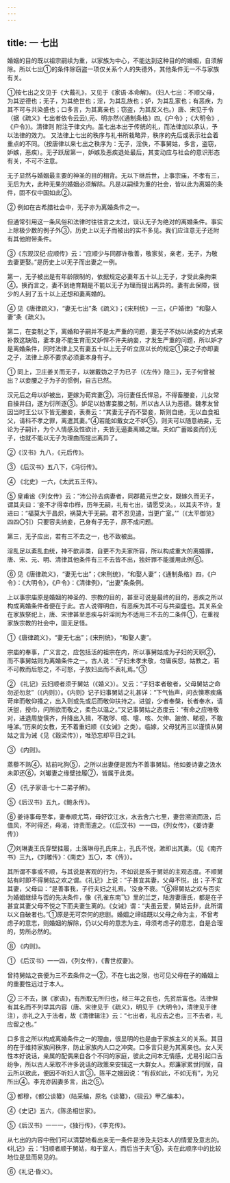```yaml
---
---
---
```

title: 一 七出
---



婚姻的目的既以祖宗嗣续为重，以家族为中心，不能达到这种目的的婚姻，自须解除。所以七出①的条件除窃盗一项仅关系个人的失德外，其他条件无一不与家族有关。

①按七出之文见于《大戴礼》，又见于《家语·本命解》。（妇人七出：不顺父母，为其逆德也；无子，为其绝世也；淫，为其乱族也；妒，为其乱家也；有恶疾，为其不可与共染盛也；口多言，为其离亲也；窃盗，为其反义也。）唐、宋见于令（据《疏义》七出者依令云云),元、明亦然(《通制条格》四,《户令》;《大明令》,《户令》)。清律则 附注于律文内。盖七出本出于传统的礼，而法律加以承认，予以法律的效力。
又法律上七出的秩序与礼书所栽略异，秩序的先后或表示社会着重点的不同。（按唐律以来七出之秩序为：无子，淫佚，不事舅姑，多言，盗窃，妒嫉，恶疾）。无子跃居第一，妒嫉及恶疾退处最后，其变动应与社会的意识形态有关，不可不注意。

无子显然与婚姻最主要的神圣的目的相背。无以下继后世，上事宗庙，不孝有三，无后为大，此种无果的婚姻必须解除。凡是以嗣续为重的社会，皆以此为离婚的条件，固不仅中国如此②。

② 例如在古希腊社会中，无子亦为离婚条件之一。

但通常引用这一条风俗和法律时往往言之太过，误认无子为绝对的离婚条件。事实上除极少数的例子外③，历史上以无子而被出的实不多见。我们应注意无子还附有其他附带条件。

③《东观汉纪·应顺传》云：“应顺少与同郡许敬善，敬家贫，亲老，无子，为敬去妻更娶。”是历史上以无子而出妻之一例。

第一，无子被出是有年龄限制的，依据规定必妻年五十以上无子，才受此条拘束④。换而言之，妻不到绝育期是不能以无子为理而提出离异的。妻有此保障，很少的人到了五十以上还想和妻离婚的。

④ 见《唐律疏义》，“妻无七出”条《疏义》；《宋刑统》一三，《户婚律》"和娶人妻”条《疏义》。

第二，在妾制之下，离婚和子嗣并不是太严重的问题，妻无子不妨以纳妾的方式来补救这缺陷，妻本身不能生育而又妒悍不许夫纳妾，才发生严重的问题，所以妒才是离婚条件，同时法律上又有妻五十以上无子听立庶以长的规定①妾之子亦即妻之子，法律上原不要求必须妻本身有子。

① 同上，卫庄姜关而无子，以娣戴妫之子为已子（《左传》隐三》，无子何曾被出？以妾腰之子为子的惯例，自古已然。

汉元后之母以妒被出，更嫁为荀宾妻②，冯衍妻任氏悍忌，不得畜媵妾，儿女常自操井臼，遂为衍所逐③。妒足以妨害妾媵之制，所以古人认为恶德。魏孝友曾因当时王公以下皆无媵妾，表奏云：“其妻无子而不娶妾，斯则自绝，无以血食祖父，请科不孝之罪，离遣其妻。”④若能如戴女之不妒⑤，则夫可以随意纳妾，无论为子嗣计，为个人情感及性欲计，夫皆无逼妻离婚之理。夫如广蓄姬妾而仍无子，也就不能以无子为理由而提出离异了。

②《汉书》九八，《元后传》。

③ 《后汉书》五八下，《冯衍传》。

④ 《北史》一六，《太武五王传》。

⑤ 皇甫谧《列女传》云：“沛公孙去病妻者，同郡戴元世之女，既嫁久而无子，谓其夫曰：‘妾不才得幸巾栉，历年无嗣，礼有七出，请愿受决。，以其夫不许，复进曰：“福莫大于昌炽，祸莫大于无嗣。君不忍见遣，当更广室。’”（《太平御览》四四〇引）只要容夫纳妾，己身有子无子，原不成问题。

第三，无子应出，若有三不去之一，也不致被出。

淫乱足以紊乱血统，神不歆非类，自更不为夫家所容，所以构成重大的离婚罪，唐、宋、元、明、清律其他条件有三不去皆不出，独奸罪不能援用此例⑥。

⑥ 见《唐律疏义》，“妻无七出”；《宋刑统》，“和娶人妻”；《通制条格》四，《户令》：《大明令》，《户令》：《清律例》，“出妻”条条例。

上以事宗庙原是婚姻的神圣的、宗教的目的，甚至可说是最终的目的，恶疾之所以构成离婚条件者便在于此。古人说得明白，有恶疾为其不可与共粢盛也。其关系全在家族祭祀上，唐、宋律甚至恶疾与奸淫同为不适用三不去的二条件①，在重视家族宗教的社会中，固无足怪。

①《唐律疏义》，“妻无七出”；《宋刑统》，“和娶人妻”。

宗庙的奉事，广义言之，应包括活的祖宗在内，所以事舅姑成为子妇的天职②，而不事舅姑则为离婚条件之一。古人说：“子妇未孝未敬，勿庸疾怨，姑教之，若不可教而后怒之，不可怒，子放妇出而不表礼焉。”③

② 《礼记》云妇顺者须于舅姑（《婚义》）。又云：“子妇孝者敬者，父母舅姑之命勿逆勿怠”（《内则》）。《内则》记子妇事舅姑之礼甚详：“下气怡声，问衣懊寒疾痛苛痒而敬仰搔之，出入则或先或后而敬仰扶持之。进盥，少者奉槃，长者奉水，请沃盥，授巾，问所欲而敬之，柔色以温之。”又记事舅姑之态度云：“有命之应唯敬对，进退周旋慎齐，升降出入揖，不敢哕、噫、嚏、咳、欠伸、跛倚、睇视，不敢唾涕。”历来的女教，无不着重妇顺《《女诫》之类）。临嫁，父母犹再三以谨慎从舅姑之言为诫《见《縠梁传》），唯恐忘却平日之训。

③ 《内则》。

蒸藜不熟④，姑前叱狗⑤，之所以出妻便是因为不善事舅姑。他如姜诗妻之汲水未即还⑥，刘瓛妻之缘壁挂履⑦，皆属于此类。

④ 《孔子家语·七十二弟子解》。

⑤《后汉书》五九，《鲍永传》。

⑥ 姜诗事母至孝，妻奉顺尤笃，母好饮江水，水去舍六七里，妻尝溯流而汲，后值风，不时得还，母渴，诗责而遣之。（《后汉书》一一四，《列女传》，《姜诗妻传》）

⑦刘琳妻王氏穿壁挂履，土落琳母孔氏床上，孔氏不悦，漱即出其妻。（见《南齐书》三九，《刘雕传》：《南史》五〇，本《传》）。

其所谓不事或不顺，与其说是客观的行为，不如说是系于舅姑的主观态度。不顺舅姑有时即不得舅姑之欢之谓。《礼记》上说：“子甚宜其妻，父母不悦，出；子不宜其妻，父母曰：“是善事我，子行夫妇之礼焉。'没身不衰。"⑥得舅姑之欢与否实为婚姻继续与否的先决条件，像《孔雀东南飞》里的兰芝，陆游妻唐氏，都是在子甚宜其妻父母不悦之下而夫妻生离的。《女诫》谓：“夫虽云爱，舅姑云非，此所谓以义自破者也。”①原是无可奈何的悲剧。婚姻之缔结既以父母之命为主，不曾考虑子的意志，则婚姻的解除，仍以父母的意志为主，毋须考虑子的意志，自是合理的，势所必然的。

⑧ 《内则》。

① 《后汉书》一一四，《列女传》，《曹世叔妻》。

曾持舅姑之丧便为三不去条件之一②，不在七出之限，也可见父母在子的婚姻上的重要性远过于本人。

② 三不去，据《家语》，有所取无所归也，经三年之丧也，先贫后富也。法律但有其名而不列举其内容（唐、宋律见于《疏义》，明见于《大明令》，清律见于律注），亦礼之入于法者，故《清律辑注》云：“七出者，礼应去之也，三不去者，礼应留之也。”

口多言之所以构成离婚条件之一的理由，很显明的也是由于家族主义的关系。其目的在于维持家族间秩序，防止家族内人口之冲突。口多言只是为其离亲也。女人天性本好说话，亲属的配偶来自各个不同的家庭，彼此之间本无情感，尤易引起口舌纷争，所以古人采取不许多说话的政策来安辑这一大群女人。郑濂家累世同居，自云所以致此，便因不听妇人言③。陈平之嫂因说：“有叔如此，不如无有”，为兄所出④。李充亦因妻多言，出之⑤。

③ 都穆，《都公谈纂》（陆采编，原名《谈纂》，《砚云》甲乙编本）。

④《史记》五六，《陈丞相世家》。

⑤《后汉书》一一一，《独行传》，《李充传》。

从七出的内容中我们可以清楚地看出来无一条件是涉及夫妇本人的情爱及意志的。《礼记》云：“妇顺者顺于舅姑，和于室人，而后当于夫”⑥，夫在此顺序中的比较地位是显而易见的。

⑥《礼记·昏义》。